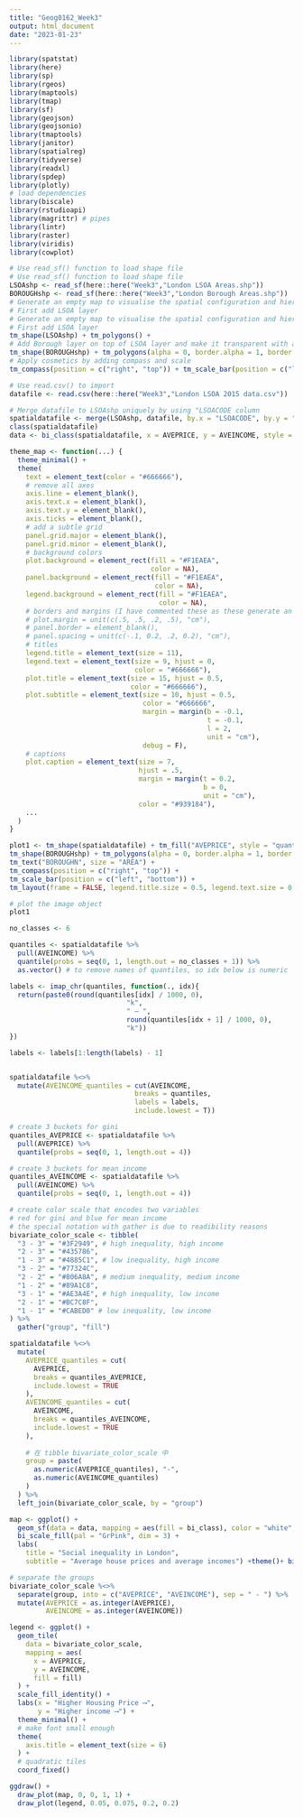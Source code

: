 ```yaml
---
title: "Geog0162_Week3"
output: html_document
date: "2023-01-23"
---
```


```r
library(spatstat)
library(here)
library(sp)
library(rgeos)
library(maptools)
library(tmap)
library(sf)
library(geojson)
library(geojsonio)
library(tmaptools)
library(janitor)
library(spatialreg)
library(tidyverse)
library(readxl)
library(spdep)
library(plotly)
# load dependencies
library(biscale)
library(rstudioapi)
library(magrittr) # pipes
library(lintr) 
library(raster) 
library(viridis)
library(cowplot) 
```

```r
# Use read_sf() function to load shape file 
# Use read_sf() function to load shape file 
LSOAshp <- read_sf(here::here("Week3","London LSOA Areas.shp"))
BOROUGHshp <- read_sf(here::here("Week3","London Borough Areas.shp"))
# Generate an empty map to visualise the spatial configuration and hierarchy of LSOA and Boroughs
# First add LSOA layer 
# Generate an empty map to visualise the spatial configuration and hierarchy of LSOA and Boroughs
# First add LSOA layer 
tm_shape(LSOAshp) + tm_polygons() +
# Add Borough layer on top of LSOA layer and make it transparent with alpha = 0
tm_shape(BOROUGHshp) + tm_polygons(alpha = 0, border.alpha = 1, border.col = "black") +
# Apply cosmetics by adding compass and scale
tm_compass(position = c("right", "top")) + tm_scale_bar(position = c("left", "bottom"))
```

```r
# Use read.csv() to import 
datafile <- read.csv(here::here("Week3","London LSOA 2015 data.csv"))

# Merge datafile to LSOAshp uniquely by using "LSOACODE column
spatialdatafile <- merge(LSOAshp, datafile, by.x = "LSOACODE", by.y = "LSOACODE")
class(spatialdatafile)
data <- bi_class(spatialdatafile, x = AVEPRICE, y = AVEINCOME, style = "quantile", dim = 3)
```

```r
theme_map <- function(...) {
  theme_minimal() +
  theme(
    text = element_text(color = "#666666"),
    # remove all axes
    axis.line = element_blank(),
    axis.text.x = element_blank(),
    axis.text.y = element_blank(),
    axis.ticks = element_blank(),
    # add a subtle grid
    panel.grid.major = element_blank(),
    panel.grid.minor = element_blank(),
    # background colors
    plot.background = element_rect(fill = "#F1EAEA",
                                   color = NA),
    panel.background = element_rect(fill = "#F1EAEA",
                                    color = NA),
    legend.background = element_rect(fill = "#F1EAEA",
                                     color = NA),
    # borders and margins (I have commented these as these generate an error with the plotly, else it works perfect)
    # plot.margin = unit(c(.5, .5, .2, .5), "cm"),
    # panel.border = element_blank(),
    # panel.spacing = unit(c(-.1, 0.2, .2, 0.2), "cm"),
    # titles
    legend.title = element_text(size = 11),
    legend.text = element_text(size = 9, hjust = 0,
                               color = "#666666"),
    plot.title = element_text(size = 15, hjust = 0.5,
                              color = "#666666"),
    plot.subtitle = element_text(size = 10, hjust = 0.5,
                                 color = "#666666",
                                 margin = margin(b = -0.1,
                                                 t = -0.1,
                                                 l = 2,
                                                 unit = "cm"),
                                 debug = F),
    # captions
    plot.caption = element_text(size = 7,
                                hjust = .5,
                                margin = margin(t = 0.2,
                                                b = 0,
                                                unit = "cm"),
                                color = "#939184"),
    ...
  )
}
```

```r
plot1 <- tm_shape(spatialdatafile) + tm_fill("AVEPRICE", style = "quantile", n = 7, palette = "Greens") +
tm_shape(BOROUGHshp) + tm_polygons(alpha = 0, border.alpha = 1, border.col = "black") +
tm_text("BOROUGHN", size = "AREA") +
tm_compass(position = c("right", "top")) +
tm_scale_bar(position = c("left", "bottom")) +
tm_layout(frame = FALSE, legend.title.size = 0.5, legend.text.size = 0.5)

# plot the image object
plot1

```

```r
no_classes <- 6

quantiles <- spatialdatafile %>%
  pull(AVEINCOME) %>%
  quantile(probs = seq(0, 1, length.out = no_classes + 1)) %>%
  as.vector() # to remove names of quantiles, so idx below is numeric

labels <- imap_chr(quantiles, function(., idx){
  return(paste0(round(quantiles[idx] / 1000, 0),
                             "k",
                             " – ",
                             round(quantiles[idx + 1] / 1000, 0),
                             "k"))
})

labels <- labels[1:length(labels) - 1]


spatialdatafile %<>%
  mutate(AVEINCOME_quantiles = cut(AVEINCOME,
                               breaks = quantiles,
                               labels = labels,
                               include.lowest = T))


```


```r
# create 3 buckets for gini
quantiles_AVEPRICE <- spatialdatafile %>%
  pull(AVEPRICE) %>%
  quantile(probs = seq(0, 1, length.out = 4))

# create 3 buckets for mean income
quantiles_AVEINCOME <- spatialdatafile %>%
  pull(AVEINCOME) %>%
  quantile(probs = seq(0, 1, length.out = 4))

# create color scale that encodes two variables
# red for gini and blue for mean income
# the special notation with gather is due to readibility reasons
bivariate_color_scale <- tibble(
  "3 - 3" = "#3F2949", # high inequality, high income
  "2 - 3" = "#435786",
  "1 - 3" = "#4885C1", # low inequality, high income
  "3 - 2" = "#77324C",
  "2 - 2" = "#806A8A", # medium inequality, medium income
  "1 - 2" = "#89A1C8",
  "3 - 1" = "#AE3A4E", # high inequality, low income
  "2 - 1" = "#BC7C8F",
  "1 - 1" = "#CABED0" # low inequality, low income
) %>%
  gather("group", "fill")
```

```r
spatialdatafile %<>%
  mutate(
    AVEPRICE_quantiles = cut(
      AVEPRICE,
      breaks = quantiles_AVEPRICE,
      include.lowest = TRUE
    ),
    AVEINCOME_quantiles = cut(
      AVEINCOME,
      breaks = quantiles_AVEINCOME,
      include.lowest = TRUE
    ),
  
    # 在 tibble bivariate_color_scale 中
    group = paste(
      as.numeric(AVEPRICE_quantiles), "-",
      as.numeric(AVEINCOME_quantiles)
    )
  ) %>%
  left_join(bivariate_color_scale, by = "group")
```

```r
map <- ggplot() +
  geom_sf(data = data, mapping = aes(fill = bi_class), color = "white", size = 0.1, show.legend = FALSE) +
  bi_scale_fill(pal = "GrPink", dim = 3) + 
  labs(
    title = "Social inequality in London",
    subtitle = "Average house prices and average incomes") +theme()+ bi_theme()
```

```r
# separate the groups
bivariate_color_scale %<>%
  separate(group, into = c("AVEPRICE", "AVEINCOME"), sep = " - ") %>%
  mutate(AVEPRICE = as.integer(AVEPRICE),
         AVEINCOME = as.integer(AVEINCOME))

legend <- ggplot() +
  geom_tile(
    data = bivariate_color_scale,
    mapping = aes(
      x = AVEPRICE,
      y = AVEINCOME,
      fill = fill)
  ) +
  scale_fill_identity() +
  labs(x = "Higher Housing Price ⟶️",
       y = "Higher income ⟶️") +
  theme_minimal() +
  # make font small enough
  theme(
    axis.title = element_text(size = 6)
  ) +
  # quadratic tiles
  coord_fixed()
```

```r
ggdraw() +
  draw_plot(map, 0, 0, 1, 1) +
  draw_plot(legend, 0.05, 0.075, 0.2, 0.2)
```


